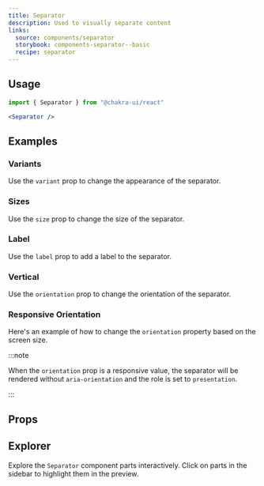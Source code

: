 ```yaml
---
title: Separator
description: Used to visually separate content
links:
  source: components/separator
  storybook: components-separator--basic
  recipe: separator
---
```


<ExampleTabs name="separator-basic" />

## Usage

```jsx
import { Separator } from "@chakra-ui/react"
```

```jsx
<Separator />
```

## Examples

### Variants

Use the `variant` prop to change the appearance of the separator.

<ExampleTabs name="separator-with-variants" />

### Sizes

Use the `size` prop to change the size of the separator.

<ExampleTabs name="separator-with-sizes" />

### Label

Use the `label` prop to add a label to the separator.

<ExampleTabs name="separator-with-label" />

### Vertical

Use the `orientation` prop to change the orientation of the separator.

<ExampleTabs name="separator-vertical" />

### Responsive Orientation

Here's an example of how to change the `orientation` property based on the
screen size.

<ExampleTabs name="separator-with-responsive-orientation" />

:::note

When the `orientation` prop is a responsive value, the separator will be
rendered without `aria-orientation` and the role is set to `presentation`.

:::

## Props

<PropTable component="Separator" part="Separator" />

## Explorer

Explore the `Separator` component parts interactively. Click on parts in the
sidebar to highlight them in the preview.

<Explorer name="separator-basic" />
